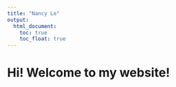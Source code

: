 ```yaml
---
title: "Nancy Le"
output: 
  html_document:
    toc: true
    toc_float: true
---
```


# Hi! Welcome to my website! 

